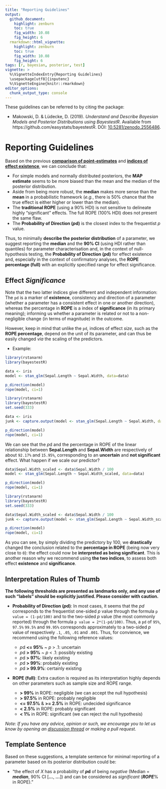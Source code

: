 ```yaml
---
title: "Reporting Guidelines"
output: 
  github_document:
    highlight: zenburn
    toc: true
    fig_width: 10.08
    fig_height: 6
  rmarkdown::html_vignette:
    highlight: zenburn
    toc: true
    fig_width: 10.08
    fig_height: 6
tags: [r, bayesian, posterior, test]
vignette: >
  %\VignetteIndexEntry{Reporting Guidelines}
  \usepackage[utf8]{inputenc}
  %\VignetteEngine{knitr::rmarkdown}
editor_options: 
  chunk_output_type: console
---
```


These guidelines can be referred to by citing the package:

- Makowski, D. \& Lüdecke, D. (2019). *Understand and Describe Bayesian Models and Posterior Distributions using BayestestR*. Available from https://github.com/easystats/bayestestR. DOI: [10.5281/zenodo.2556486](https://zenodo.org/record/2556486).

# Reporting Guidelines

Based on the previous [**comparison of point-estimates**](https://easystats.github.io/bayestestR/articles/indicesEstimationComparison.html) and [**indices of effect existence**](https://easystats.github.io/bayestestR/articles/indicesExistenceComparison.html), we can conclude that:

- For simple models and normally distributed posteriors, the **MAP estimate** seems to be more biased than the mean and the median of the posterior distribution.
- Aside from being more robust, the **median** makes more sense than the **mean** in a probabilistic framework (*e.g.*, there is 50\% chance that the true effect is either higher or lower than the median).
- The **traditional ROPE** (using a 90\% HDI) is not sensitive to delineate highly "significant" effects. The full ROPE (100\% HDI) does not present the same flaw.
- The **Probability of Direction (*p*d)** is the closest index to the frequentist *p* value.

Thus, to minimally **describe the posterior distribution** of a parameter, we suggest reporting the **median** and the **90\% CI** (using HDI rather than quantiles) for parameter characterisation and, in the context of null-hypothesis testing, the **Probability of Direction (*p*d)** for effect existence and, especially in the context of confirmatory analyses, the **ROPE percentage (full)** with an explicitly specified range for effect significance. 

## Effect *Significance*

Note that the two latter indices give different and independent information: The `pd` is a marker of **existence**, consistency and direction of a parameter (whether a parameter has a consistent effect in one or another direction), whereas the percentage in **ROPE** is a index of **significance** (in its primary meaning); informing us whether a parameter is related or not to a non-negligible change (in terms of magnitude) in the outcome.

However, keep in mind that unlike the `pd`, indices of effect *size*, such as the **ROPE percentage**, depend on the unit of its parameter, and can thus be easily changed *via* the scaling of the predictors.

- Example:

```r
library(rstanarm)
library(bayestestR)

data <- iris
model <- stan_glm(Sepal.Length ~ Sepal.Width, data=data)

p_direction(model)
rope(model, ci=1)
```
```r
library(rstanarm)
library(bayestestR)
set.seed(333)

data <- iris
junk <- capture.output(model <- stan_glm(Sepal.Length ~ Sepal.Width, data=data))

p_direction(model)
rope(model, ci=1)
```

We can see that the *p*d and the percentage in ROPE of the linear relationship between **Sepal.Length** and **Sepal.Width** are respectively of about `92.17%` and `15.95%`, corresponding to an **uncertain** and **not significant** effect. What happen if we scale our predictor? 



```r
data$Sepal.Width_scaled <- data$Sepal.Width / 100
model <- stan_glm(Sepal.Length ~ Sepal.Width_scaled, data=data)

p_direction(model)
rope(model, ci=1)
```
```r
library(rstanarm)
library(bayestestR)
set.seed(333)

data$Sepal.Width_scaled <- data$Sepal.Width / 100
junk <- capture.output(model <- stan_glm(Sepal.Length ~ Sepal.Width_scaled, data=data))

p_direction(model)
rope(model, ci=1)
```

As you can see, by simply dividing the predictory by 100, we **drastically** changed the conclusion related to the **percentage in ROPE** (being now very close to `0`): the effect could now be **interpreted as being significant**. This is another reason why we recommend using **the two indices**, to assess both effect **existence** and **significance**.


## Interpretation Rules of Thumb

**The following thresholds are presented as landmarks only, and any use of such "labels" should be explicitly justified. Please consider with caution.**

- **Probability of Direction (*p*d)**: In most cases, it seems that the *pd* corresponds to the frequentist one-sided *p* value through the formula `p value = (1-pd/100)` and to the two-sided *p* value (the most commonly reported) through the formula `p value = 2*(1-pd/100)`. Thus, a `pd` of `95%`, `97.5%` `99.5%` and `99.95%` corresponds approximately to a two-sided *p* value of respectively `.1`, `.05`, `.01` and `.001`. Thus, for convience, we recommend using the following reference values:

    - *p*d **\<= 95\%** ~ *p* \> .1: uncertain
    - *p*d **\> 95\%** ~ *p* \< .1: possibly existing
    - *p*d **\> 97\%**: likely existing
    - *p*d **\> 99\%**: probably existing
    - *p*d **\> 99.9\%**: certainly existing

- **ROPE (full)**: Extra caution is required as its interpretation highly depends on other parameters such as sample size and ROPE range.

    - **\> 99\%** in ROPE: negligible (we can accept the null hypothesis)
    - **\> 97.5\%** in ROPE: probably negligible
    - **\<= 97.5\%** \& **\>= 2.5\%** in ROPE: undecided significance
    - **\< 2.5\%** in ROPE: probably significant
    - **\< 1\%** in ROPE: significant (we can reject the null hypothesis)

*Note: If you have any advice, opinion or such, we encourage you to let us know by opening an [discussion thread](https://github.com/easystats/bayestestR/issues) or making a pull request.*

## Template Sentence

Based on these suggestions, a template sentence for minimal reporting of a parameter based on its posterior distribution could be:

- "the effect of *X* has a probability of ***p*d** of being *negative* (Median = ***median***, 90\% CI [***...***, ***...***]) and can be considered as *significant* (***ROPE***\% in ROPE)."